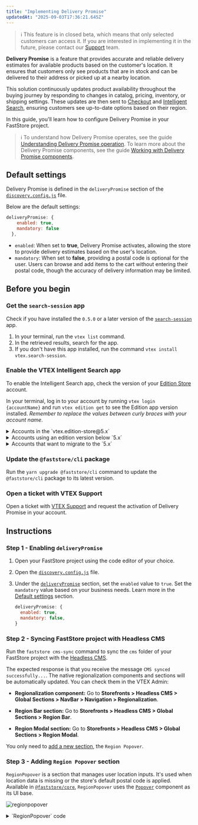 ```yaml
---
title: "Implementing Delivery Promise"
updatedAt: "2025-09-03T17:36:21.645Z"
---
```


>ℹ This feature is in closed beta, which means that only selected customers can access it. If you are interested in implementing it in the future, please contact our [Support](https://support.vtex.com/hc/en-us) team.

**Delivery Promise** is a feature that provides accurate and reliable delivery estimates for available products based on the customer's location. It ensures that customers only see products that are in stock and can be delivered to their address or picked up at a nearby location.

This solution continuously updates product availability throughout the buying journey by responding to changes in catalog, pricing, inventory, or shipping settings. These updates are then sent to [Checkout](https://developers.vtex.com/docs/guides/checkout-overview) and [Intelligent Search](https://help.vtex.com/tracks/vtex-intelligent-search), ensuring customers see up-to-date options based on their region.

In this guide, you'll learn how to configure Delivery Promise in your FastStore project.

>ℹ To understand how Delivery Promise operates, see the guide [Understanding Delivery Promise operation](https://developers.vtex.com/docs/guides/faststore/delivery-promise-overview). To learn more about the Delivery Promise components, see the guide [Working with Delivery Promise components](https://developers.vtex.com/docs/guides/faststore/delivery-promise-components).

## Default settings

Delivery Promise is defined in the `deliveryPromise` section of the [`discovery.config.js`](https://developers.vtex.com/docs/guides/faststore/project-structure-config-options) file.

Below are the default settings:

```js discovery.config.js
deliveryPromise: {
    enabled: true,
    mandatory: false
  },
```

* `enabled`: When set to **true**, Delivery Promise activates, allowing the store to provide delivery estimates based on the user's location.
* `mandatory`: When set to **false**, providing a postal code is optional for the user. Users can browse and add items to the cart without entering their postal code, though the accuracy of delivery information may be limited.

## Before you begin

<Steps>

### Get the `search-session` app

Check if you have installed the `0.5.0` or a later version of the [`search-session`](https://developers.vtex.com/docs/apps/vtex.search-session) app.

1. In your terminal, run the `vtex list` command.
2. In the retrieved results, search for the app.
3. If you don't have this app installed, run the command `vtex install vtex.search-session`.

### Enable the VTEX Intelligent Search app

To enable the Intelligent Search app, check the version of your [Edition Store](https://developers.vtex.com/docs/guides/vtex-io-documentation-edition-app) account.

In your terminal, log in to your account by running `vtex login {accountName}` and run `vtex edition get` to see the Edition app version installed. *Remember to replace the values between curly braces with your account name*.

<details>
<summary>Accounts in the `vtex.edition-store@5.x`</summary>

If your account is using the `vtex.edition-store@5.x` major, the VTEX Intelligent Search app is already included, and you need to integrate it via VTEX Admin.

To integrate the VTEX Intelligent Search, access **Store Settings > Intelligent Search > Integrations** in the VTEX Admin, and click `START INTEGRATION`.

</details>

<details>
<summary>Accounts using an edition version below `5.x`</summary>

1. In the VTEX IO CLI, log in to your VTEX account by running `vtex login {accountName}`. *Remember to replace the values between curly braces with your account name.*
2. If the VTEX Intelligent Search app isn't installed in your account, run the following:

    ```bash
    vtex install vtex.search-resolver@1.x vtex.admin-search@1.x
    ```

After installing the app, integrate it by accessing **Store Settings > Intelligent Search > Integrations** in the VTEX Admin, and click `START INTEGRATION`.

</details>

<details>
<summary>Accounts that want to migrate to the `5.x`</summary>

If you are using a different major version and want to migrate, please [open a ticket with VTEX Support](https://help.vtex.com/en/support) and request the installation of the Edition app `vtex.edition-store@5.x`.

</details>

### Update the `@faststore/cli` package

Run the `yarn upgrade @faststore/cli` command to update the `@faststore/cli` package to its latest version.

  ### Open a ticket with VTEX Support

Open a ticket with [VTEX Support](https://help.vtex.com/en/support) and request the activation of Delivery Promise in your account.

</Steps>

## Instructions

### Step 1 - Enabling `deliveryPromise`

1. Open your FastStore project using the code editor of your choice.
2. Open the [`discovery.config.js`](https://developers.vtex.com/docs/guides/faststore/project-structure-config-options) file.
3. Under the [`deliveryPromise`](https://developers.vtex.com/docs/guides/faststore/project-structure-config-options#deliverypromise) section, set the `enabled` value to `true`. Set the `mandatory` value based on your business needs. Learn more in the [Default settings](#default-settings) section.

    ```js discovery.config.js
    deliveryPromise: {
      enabled: true,
      mandatory: false,
    }
    ```

### Step 2 - Syncing FastStore project with Headless CMS

Run the `faststore cms-sync` command to sync the `cms` folder of your FastStore project with the [Headless CMS](https://developers.vtex.com/docs/guides/faststore/headless-cms-overview).

The expected response is that you receive the message `CMS synced successfully...`. The native regionalization components and sections will be automatically updated. You can check them in the VTEX Admin:

- **Regionalization component:** Go to **Storefronts > Headless CMS > Global Sections > NavBar > Navigation > Regionalization**.

- **Region Bar section:** Go to **Storefronts > Headless CMS > Global Sections > Region Bar**.

- **Region Modal section:** Go to **Storefronts > Headless CMS > Global Sections > Region Modal**.

You only need to [add a new section](#step-3-adding-region-popover-section), the `Region Popover`.

### Step 3 - Adding `Region Popover` section

`RegionPopover` is a section that manages user location inputs. It's used when location data is missing or the store's default postal code is applied. Available in [`@faststore/core`](https://developers.vtex.com/docs/guides/faststore/project-structure-overview#packagejson), `RegionPopover` uses the [`Popover`](https://developers.vtex.com/docs/guides/faststore/molecules-popover) component as its UI base.

![regionpopover](https://vtexhelp.vtexassets.com/assets/docs/src/regionpopover___dedb0aad756657e71d4c8d40cb2ef5e7.png)

<details>
<summary>`RegionPopover` code</summary>
```tsx packages/core/src/components/region/RegionPopover/RegionPopover.tsx
import type { PopoverProps as UIPopoverProps } from '@faststore/ui'
import {
  Icon as UIIcon,
  InputField as UIInputField,
  Link as UILink,
  Popover as UIPopover,
  useUI,
} from '@faststore/ui'
import { useRef, useState } from 'react'

import useRegion from '../RegionModal/useRegion'

import { sessionStore, useSession } from 'src/sdk/session'
import { textToTitleCase } from 'src/utils/utilities'
import styles from './section.module.scss'

interface RegionPopoverProps {
  title?: UIPopoverProps['title']
  closeButtonAriaLabel?: UIPopoverProps['closeButtonAriaLabel']
  inputField?: {
    label?: string
    errorMessage?: string
    noProductsAvailableErrorMessage?: string
    buttonActionText?: string
  }
  idkPostalCodeLink?: {
    text?: string
    to?: string
    icon?: {
      icon?: string
      alt?: string
    }
  }
  textBeforeLocation?: string
  textAfterLocation?: string
  description?: string
  triggerRef?: UIPopoverProps['triggerRef']
  onDismiss: UIPopoverProps['onDismiss']
  offsetTop?: UIPopoverProps['offsetTop']
  offsetLeft?: UIPopoverProps['offsetLeft']
  placement?: UIPopoverProps['placement']
}

function RegionPopover({
  title = 'Set your location',
  closeButtonAriaLabel,
  inputField: {
    label: inputFieldLabel,
    errorMessage: inputFieldErrorMessage,
    noProductsAvailableErrorMessage: inputFieldNoProductsAvailableErrorMessage,
    buttonActionText: inputButtonActionText,
  },
  idkPostalCodeLink: {
    text: idkPostalCodeLinkText,
    to: idkPostalCodeLinkTo,
    icon: { icon: idkPostalCodeLinkIcon, alt: idkPostalCodeLinkIconAlt },
  },
  textBeforeLocation = 'Your current location is:',
  textAfterLocation = 'Use the field below to change it.',
  description = 'Offers and availability vary by location.',
  triggerRef,
  offsetTop = 6,
  offsetLeft,
  placement = 'bottom-start',
}: RegionPopoverProps) {
  const inputRef = useRef<HTMLInputElement>(null)
  const { isValidating, ...session } = useSession()
  const { popover: displayPopover, closePopover } = useUI()
  const { city, postalCode } = sessionStore.read()
  const location = city ? `${textToTitleCase(city)}, ${postalCode}` : postalCode

  const [input, setInput] = useState<string>('')

  const { loading, setRegion, regionError, setRegionError } = useRegion()

  const handleSubmit = async () => {
    if (isValidating) {
      return
    }

    await setRegion({
      session,
      onSuccess: () => {
        setInput('')
        closePopover()
      },
      postalCode: input,
      errorMessage: inputFieldErrorMessage,
      noProductsAvailableErrorMessage:
        inputFieldNoProductsAvailableErrorMessage,
    })
  }

  const idkPostalCodeLinkProps = {
    href: idkPostalCodeLinkTo,
    children: (
      <>
        {idkPostalCodeLinkText}
        {!!idkPostalCodeLinkIcon && (
          <UIIcon
            name={idkPostalCodeLinkIcon}
            aria-label={idkPostalCodeLinkIconAlt}
            width={20}
            height={20}
          />
        )}
      </>
    ),
  }

  const RegionPopoverContent = (
    <>
      <span data-fs-region-popover-description>
        {postalCode ? (
          <>
            {textBeforeLocation} <span>{location}</span>. {textAfterLocation}
          </>
        ) : (
          <>{description}</>
        )}
      </span>
      <UIInputField
        data-fs-region-popover-input
        id="region-popover-input-postal-code"
        inputRef={inputRef}
        label={inputFieldLabel}
        actionable
        value={input}
        onInput={(e) => {
          regionError !== '' && setRegionError('')
          setInput(e.currentTarget.value)
        }}
        onSubmit={handleSubmit}
        onClear={() => {
          setInput('')
          setRegionError('')
        }}
        buttonActionText={loading ? '...' : inputButtonActionText}
        error={regionError}
      />
      {idkPostalCodeLinkTo && (
        <UILink data-fs-region-popover-link {...idkPostalCodeLinkProps} />
      )}
    </>
  )

  return (
    <>
      {displayPopover.isOpen && (
        <div className={`${styles.section} section-region-popover`}>
          <UIPopover
            data-fs-region-popover
            title={title}
            isOpen={displayPopover.isOpen}
            content={RegionPopoverContent}
            placement={placement}
            dismissible
            triggerRef={triggerRef}
            offsetTop={offsetTop}
            offsetLeft={offsetLeft}
            closeButtonAriaLabel={closeButtonAriaLabel}
            onEntered={() => {
              if (!postalCode && inputRef.current) {
                inputRef.current.focus()
              }
            }}
          />
        </div>
      )}
    </>
  )
}

export default RegionPopover
```
</details>

Follow the steps below to add the `RegionPopover` section to the Headless CMS.

1. In the VTEX Admin, go to **Storefront > Headless CMS > Global Sections**.
2. In the Sections tab, click `+` to open a modal with a list of section options.
3. Search for the **Region Popover** section and click it to add.
4. Set the `Title` and `Close popover aria-label` fields based on your scenario.
5. Click `Save` to save your changes.
6. Click `Publish` to open a dropdown list with the options `Add to Release` (to schedule the update) and `Publish now` (to publish immediately).

Learn more in [Adding Sections to the Headless CMS](https://developers.vtex.com/docs/guides/faststore/headless-cms-3-adding-content-types-and-sections#step-3-adding-sections-to-the-headless-cms)

### Step 4 - (Optional) Defining a default postal code

The default postal code is a fallback mechanism when the user doesn't provide a location, isn't logged in, or has no saved address.

To set a default postal code for your store, follow the steps below:

1. Open your FastStore project using the code editor of your choice.
2. Open the [`discovery.config.js`](https://developers.vtex.com/docs/guides/faststore/project-structure-config-options) file.
3. In the [`session`](https://developers.vtex.com/docs/guides/faststore/project-structure-config-options#session) object, set the `postalCode` value based on your scenario. See the following example:

     ```js discovery.config.js mark=12
      session: {
        currency: {
          code: "USD",
          symbol: "$",
        },
        locale: "en-US",
        channel: '{"salesChannel":"1","regionId":""}',
        country: "USA",
        deliveryMode: null,
        addressType: null,
        city: null,
        postalCode: 10021,
        geoCoordinates: null,
        person: null,
      },
      ```
## Managing filters and badges

Delivery Promise [filters]() and [badges]() help shoppers narrow products by delivery/pickup availability for their location and visually indicate shipping/pickup availability for the shopper’s location when Delivery Promise data exists, respectively.

By default, they are already badges activated once the Delivery Promise is implemented in the store. However, you can edit their label. To do this follow the next sections.

>ℹ️ For more details on filters and badges, refer to the [Understanding Delivery Promise operation](https://developers.vtex.com/docs/guides/faststore/delivery-promise-components) guide.

### Editing filters labels



### Editing badges labels

are already  If you need to edit the badge label follow these steps:

1. Access the VTEX Admin and go to **Storefront > Headless CMS**.
2. Click on the **Global Sections** Content Type.
3. Go to the **Delivery Promise** section.
4. 
